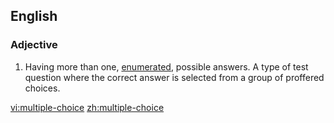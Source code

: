 ==English==
===Adjective===
{{en-adj|-}}

#Having more than one, [[enumerated]], possible answers.  A type of test question where the correct answer is selected from a group of proffered choices.

[[vi:multiple-choice]]
[[zh:multiple-choice]]